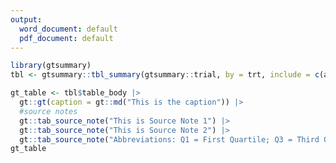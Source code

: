 ```yaml
---
output:
  word_document: default
  pdf_document: default
---
```


```r
library(gtsummary)
tbl <- gtsummary::tbl_summary(gtsummary::trial, by = trt, include = c(age, grade), missing = "always", label = list(age = "Age")) |> add_overall()

gt_table <- tbl$table_body |> 
  gt::gt(caption = gt::md("This is the caption")) |> 
  #source notes
  gt::tab_source_note("This is Source Note 1") |> 
  gt::tab_source_note("This is Source Note 2") |> 
  gt::tab_source_note("Abbreviations: Q1 = First Quartile; Q3 = Third Quartile")
gt_table
```

